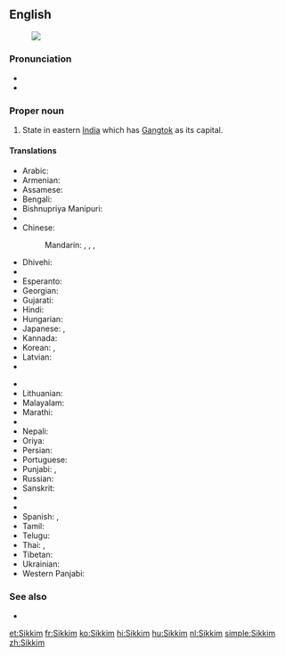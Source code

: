 ==English==
{{wikipedia}}
[[Image:Sikkim in India (disputed hatched).svg|thumb|]]

===Pronunciation===
* {{IPA|/ˈsik.im/}}
* {{audio|Lif-Sikkim.ogg|Audio (Limbu)}}

===Proper noun===
{{en-proper noun}}

# State in eastern [[India]] which has [[Gangtok]] as its capital.

====Translations====
{{trans-top|state in eastern India which has Gangtok as its capital}}
* Arabic: {{t|ar|سيكيم|m|tr=sikīm}}
* Armenian: {{t|hy|Սիկկիմ|tr=Sikkim}}
* Assamese: {{t|as|ছিক্কিম|sc=Beng}}
* Bengali: {{t|bn|সিক্কিম|tr=sikkim|sc=Beng}}
* Bishnupriya Manipuri: {{t|bpy|সিকিম}}
* {{trreq|hne}}
* Chinese:
*: Mandarin: {{t|cmn|錫金|sc=Hani}}, {{t+|cmn|锡金|tr=Xī​jīn​|sc=Hani}}, {{t|cmn|錫金邦|sc=Hani}}, {{t|cmn|锡金邦|tr=Xī​jīn-bāng|sc=Hani}}
* Dhivehi: {{t|dv|ސިއްކީމް|tr=si'kīm}}
* {{trreq|dz}}
* Esperanto: {{t|eo|Sikimo}}
* Georgian: {{t|ka|სიკიმი|tr=sikimi|sc=Geor}}
* Gujarati: {{t|gu|સિક્કિમ|tr=sikkim|sc=Gujr}}
* Hindi: {{t+|hi|सिक्किम|tr=sikkim}}
* Hungarian: {{t+|hu|Szikkim}}
* Japanese: {{t|ja|シッキム州|tr=Sikkimu-shū}}, {{t|ja|シッキム|tr=Sikkimu}}
* Kannada: {{t|kn|ಸಿಕ್ಕಿಂ|tr=sikkiṃ|sc=Knda}}
* Korean: {{t+|ko|시킴 주|tr=Sikim ju|sc=Hang}}, {{t|ko|시킴|tr=Sikim|sc=Hang}}
* Latvian: {{t|lv|Sikima}}
* {{trreq|lep}}
{{trans-mid}}
* {{trreq|lif}}
* Lithuanian: {{t|lt|Sikimas}}
* Malayalam: {{t|ml|സിക്കിം|tr=sikkim|sc=Mlym}}
* Marathi: {{t|mr|सिक्किम|tr=sikkim|sc=Deva}}
* {{trreq|lus}}
* Nepali: {{t+|ne|सिक्किम|sc=Deva}}
* Oriya: {{t|or|ସିକିମ|tr=sikim|sc=Orya}}
* Persian: {{t|fa|سیکیم|tr=Sikim|sc=fa-Arab}}
* Portuguese: {{t|pt|Sikkim|m}}
* Punjabi: {{t|pa|ਸਿੱਕਮ|tr=sikkam|sc=Guru}}, {{t|pa|ਸਿਕਿਮ|tr=sikim|sc=Guru}}
* Russian: {{t|ru|Сикким|m|tr=Sikkím}}
* Sanskrit: {{t|sa|सिक्किम}}
* {{trreq|sat}}
* {{trreq|sip}}
* Spanish: {{t|es|Sikkim}}, {{t|es|Sikín}}
* Tamil: {{t|ta|சிக்கிம்|tr=sikkim}}
* Telugu: {{t+|te|సిక్కిం|tr=sikkiṁ}}
* Thai: {{t|th|รัฐสิกขิม|tr=rát sìk-kĭm}}, {{t|th|สิกขิม|tr=sìk-kĭm}}
* Tibetan: {{t|bo|འབྲས་ལྗོངས|tr='bras ljongs|sc=Tibt}}
* Ukrainian: {{t|uk|Сіккім|sc=Cyrl}}
* Western Panjabi: {{t+|pnb|سکم}}
{{trans-bottom}}

===See also===
* {{list:states of India/en}}

[[et:Sikkim]]
[[fr:Sikkim]]
[[ko:Sikkim]]
[[hi:Sikkim]]
[[hu:Sikkim]]
[[nl:Sikkim]]
[[simple:Sikkim]]
[[zh:Sikkim]]